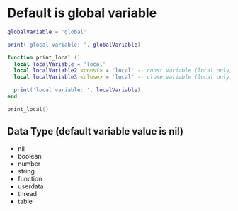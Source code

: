 # Default is global variable

```lua
globalVariable = 'global'

print('glocal variable: ', globalVariable)

function print_local () 
  local localVariable = 'local'
  local localVariable2 <const> = 'local' -- const variable (local only)
  local localVariable3 <close> = 'local' -- close variable (local only)

  print('local variable: ', localVariable)
end

print_local()
```

## Data Type (default variable value is nil)

- nil
- boolean
- number
- string
- function
- userdata
- thread
- table
